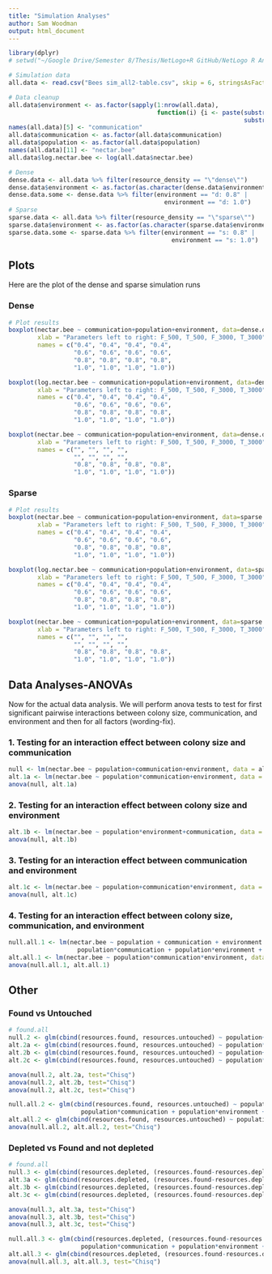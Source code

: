 ```yaml
---
title: "Simulation Analyses"
author: Sam Woodman
output: html_document
---
```


```r
library(dplyr)
# setwd("~/Google Drive/Semester 8/Thesis/NetLogo+R GitHub/NetLogo R Analyses/Sim Analyses2")

# Simulation data
all.data <- read.csv("Bees sim_all2-table.csv", skip = 6, stringsAsFactors=FALSE)

# Data cleanup
all.data$environment <- as.factor(sapply(1:nrow(all.data), 
                                         function(i) {i <- paste(substr(all.data$resource_density[i],2,2), ": ", 
                                                                 substr(all.data$R_value[i], 2,4), sep = "")}))
names(all.data)[5] <- "communication"
all.data$communication <- as.factor(all.data$communication)
all.data$population <- as.factor(all.data$population)
names(all.data)[11] <- "nectar.bee"
all.data$log.nectar.bee <- log(all.data$nectar.bee)

# Dense
dense.data <- all.data %>% filter(resource_density == "\"dense\"")
dense.data$environment <- as.factor(as.character(dense.data$environment))
dense.data.some <- dense.data %>% filter(environment == "d: 0.8" | 
                                           environment == "d: 1.0")
# Sparse
sparse.data <- all.data %>% filter(resource_density == "\"sparse\"")
sparse.data$environment <- as.factor(as.character(sparse.data$environment))
sparse.data.some <- sparse.data %>% filter(environment == "s: 0.8" | 
                                             environment == "s: 1.0")
```

## Plots
Here are the plot of the dense and sparse simulation runs

### Dense
```r
# Plot results
boxplot(nectar.bee ~ communication+population+environment, data=dense.data, ylab = "Nectar(mL)/bee", 
        xlab = "Parameters left to right: F_500, T_500, F_3000, T_3000", main = "Dense sims", 
        names = c("0.4", "0.4", "0.4", "0.4",
                  "0.6", "0.6", "0.6", "0.6",
                  "0.8", "0.8", "0.8", "0.8",
                  "1.0", "1.0", "1.0", "1.0"))

boxplot(log.nectar.bee ~ communication+population+environment, data=dense.data, ylab = "Log(Nectar(mL)/bee)", 
        xlab = "Parameters left to right: F_500, T_500, F_3000, T_3000", main = "Dense sims", 
        names = c("0.4", "0.4", "0.4", "0.4",
                  "0.6", "0.6", "0.6", "0.6",
                  "0.8", "0.8", "0.8", "0.8",
                  "1.0", "1.0", "1.0", "1.0"))

boxplot(nectar.bee ~ communication+population+environment, data=dense.data.some, ylab = "Nectar(mL)/bee", 
        xlab = "Parameters left to right: F_500, T_500, F_3000, T_3000", main = "Some dense sims", 
        names = c("", "", "", "", 
                  "", "", "", "", 
                  "0.8", "0.8", "0.8", "0.8",
                  "1.0", "1.0", "1.0", "1.0"))

```


### Sparse

```r
# Plot results
boxplot(nectar.bee ~ communication+population+environment, data=sparse.data, ylab = "Nectar(mL)/bee", 
        xlab = "Parameters left to right: F_500, T_500, F_3000, T_3000", 
        names = c("0.4", "0.4", "0.4", "0.4",
                  "0.6", "0.6", "0.6", "0.6",
                  "0.8", "0.8", "0.8", "0.8",
                  "1.0", "1.0", "1.0", "1.0"))

boxplot(log.nectar.bee ~ communication+population+environment, data=sparse.data, ylab = "Log(Nectar(mL)/bee)", 
        xlab = "Parameters left to right: F_500, T_500, F_3000, T_3000", main = "Sparse sims", 
        names = c("0.4", "0.4", "0.4", "0.4",
                  "0.6", "0.6", "0.6", "0.6",
                  "0.8", "0.8", "0.8", "0.8",
                  "1.0", "1.0", "1.0", "1.0"))

boxplot(nectar.bee ~ communication+population+environment, data=sparse.data.some, ylab = "Nectar(mL)/bee", 
        xlab = "Parameters left to right: F_500, T_500, F_3000, T_3000", main = "Sparse sims", 
        names = c("", "", "", "", 
                  "", "", "", "", 
                  "0.8", "0.8", "0.8", "0.8",
                  "1.0", "1.0", "1.0", "1.0"))
```


## Data Analyses-ANOVAs

Now for the actual data analysis. We will perform anova tests to test for first significant pairwise interactions between colony size, communication, and environment and then for all factors (wording-fix).

### 1. Testing for an interaction effect between colony size and communication
```r
null <- lm(nectar.bee ~ population+communication+environment, data = all.data)
alt.1a <- lm(nectar.bee ~ population*communication+environment, data = all.data)
anova(null, alt.1a)
```

### 2. Testing for an interaction effect between colony size and environment
```r
alt.1b <- lm(nectar.bee ~ population*environment+communication, data = all.data)
anova(null, alt.1b)
```

### 3. Testing for an interaction effect between communication and environment
```r
alt.1c <- lm(nectar.bee ~ population+communication*environment, data = all.data)
anova(null, alt.1c)
```

### 4. Testing for an interaction effect between colony size, communication, and environment
```r
null.all.1 <- lm(nectar.bee ~ population + communication + environment + 
                   population*communication + population*environment + communication*environment, data = all.data)
alt.all.1 <- lm(nectar.bee ~ population*communication*environment, data = all.data)
anova(null.all.1, alt.all.1)
```


## Other
### Found vs Untouched
```r
# found.all
null.2 <- glm(cbind(resources.found, resources.untouched) ~ population+communication+environment, family = binomial(), data = all.data)
alt.2a <- glm(cbind(resources.found, resources.untouched) ~ population*communication+environment, family = binomial(), data = all.data)
alt.2b <- glm(cbind(resources.found, resources.untouched) ~ population+communication*environment, family = binomial(), data = all.data)
alt.2c <- glm(cbind(resources.found, resources.untouched) ~ population*environment+communication, family = binomial(), data = all.data)

anova(null.2, alt.2a, test="Chisq")
anova(null.2, alt.2b, test="Chisq")
anova(null.2, alt.2c, test="Chisq")
```

```r
null.all.2 <- glm(cbind(resources.found, resources.untouched) ~ population + communication + environment + 
                    population*communication + population*environment + communication*environment, family = binomial(), data = all.data)
alt.all.2 <- glm(cbind(resources.found, resources.untouched) ~ population*environment*communication, family = binomial(), data = all.data)
anova(null.all.2, alt.all.2, test="Chisq")
```

### Depleted vs Found and not depleted
```r
# found.all
null.3 <- glm(cbind(resources.depleted, (resources.found-resources.depleted)) ~ population+communication+environment, family = binomial(), data = all.data)
alt.3a <- glm(cbind(resources.depleted, (resources.found-resources.depleted)) ~ population*communication+environment, family = binomial(), data = all.data)
alt.3b <- glm(cbind(resources.depleted, (resources.found-resources.depleted)) ~ population+communication*environment, family = binomial(), data = all.data)
alt.3c <- glm(cbind(resources.depleted, (resources.found-resources.depleted)) ~ population*environment+communication, family = binomial(), data = all.data)

anova(null.3, alt.3a, test="Chisq")
anova(null.3, alt.3b, test="Chisq")
anova(null.3, alt.3c, test="Chisq")
```

```r
null.all.3 <- glm(cbind(resources.depleted, (resources.found-resources.depleted)) ~ population + communication + environment + 
                    population*communication + population*environment + communication*environment, family = binomial(), data = all.data)
alt.all.3 <- glm(cbind(resources.depleted, (resources.found-resources.depleted)) ~ population*environment*communication, family = binomial(), data = all.data)
anova(null.all.3, alt.all.3, test="Chisq")
```

